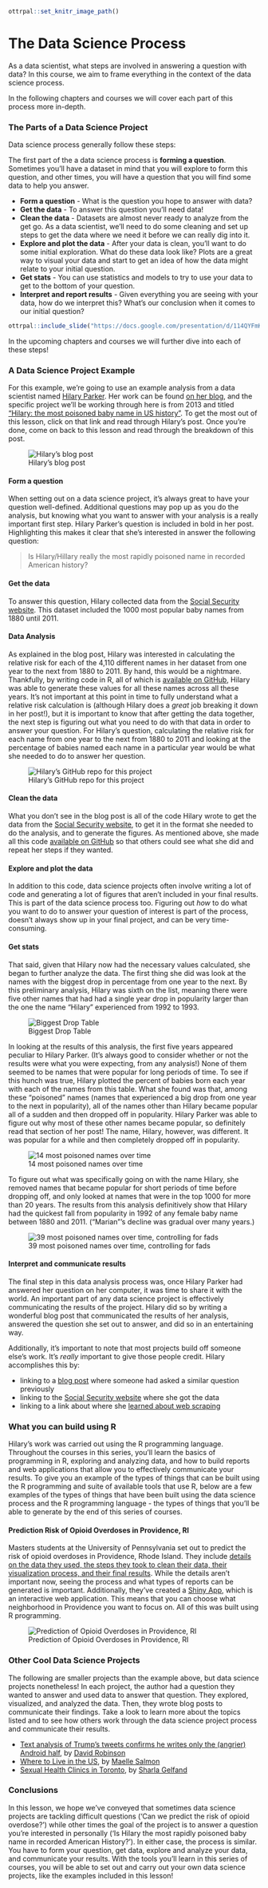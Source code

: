 ```r
ottrpal::set_knitr_image_path()
```

# The Data Science Process

As a data scientist, what steps are involved in answering a question with data? In this course, we aim to frame everything in the context of the data science process.

In the following chapters and courses we will cover each part of this process more in-depth.

### The Parts of a Data Science Project

Data science process generally follow these steps:

The first part of the a data science process is **forming a question**. Sometimes you'll have a dataset in mind that you will explore to form this question, and other times, you will have a question that you will find some data to help you answer.

- **Form a question** - What is the question you hope to answer with data?
- **Get the data** - To answer this question you'll need data!
- **Clean the data** - Datasets are almost never ready to analyze from the get go. As a data scientist, we'll need to do some cleaning and set up steps to get the data where we need it before we can really dig into it.
- **Explore and plot the data** - After your data is clean, you'll want to do some initial exploration. What do these data look like? Plots are a great way to visual your data and start to get an idea of how the data might relate to your initial question.
- **Get stats** - You can use statistics and models to try to use your data to get to the bottom of your question.
- **Interpret and report results** - Given everything you are seeing with your data, how do we interpret this? What's our conclusion when it comes to our initial question?

```r
ottrpal::include_slide("https://docs.google.com/presentation/d/114QYFmKuJ2M5E3tlBw8Gwu2xI09tb8gnrKrNkMY9CG4/edit#slide=id.p")
```

In the upcoming chapters and courses we will further dive into each of these steps!

### A Data Science Project Example

For this example, we're going to use an example analysis from a data scientist named [Hilary Parker](https://hilaryparker.com/about-hilary-parker/). Her work can be found [on her blog](https://hilaryparker.com), and the specific project we'll be working through here is from 2013 and titled ["Hilary: the most poisoned baby name in US history"](https://hilaryparker.com/2013/01/30/hilary-the-most-poisoned-baby-name-in-us-history/). To get the most out of this lesson, click on that link and read through Hilary's post. Once you're done, come on back to this lesson and read through the breakdown of this post.


![Hilary's blog post](https://docs.google.com/presentation/d/1SNT3SYuWJhjRYx7VmyFKWkuxESEx5THt-mWJ7Mx5Cr8/export/png?id=1SNT3SYuWJhjRYx7VmyFKWkuxESEx5THt-mWJ7Mx5Cr8&pageid=g39818b4900_0_0)

#### Form a question

When setting out on a data science project, it's always great to have your question well-defined. Additional questions may pop up as you do the analysis, but knowing what you want to answer with your analysis is a really important first step. Hilary Parker's question is included in bold in her post. Highlighting this makes it clear that she's interested in answer the following question:

> Is Hilary/Hillary really the most rapidly poisoned name in recorded American history?

#### Get the data

To answer this question, Hilary collected data from the [Social Security website](https://www.ssa.gov/OACT/babynames/). This dataset included the 1000 most popular baby names from 1880 until 2011.

#### Data Analysis

As explained in the blog post, Hilary was interested in calculating the relative risk for each of the 4,110 different names in her dataset from one year to the next from 1880 to 2011. By hand, this would be a nightmare. Thankfully, by writing code in R, all of which is [available on GitHub](https://github.com/hilaryparker/names), Hilary was able to generate these values for all these names across all these years. It's not important at this point in time to fully understand what a relative risk calculation is (although Hilary does a *great* job breaking it down in her post!), but it is important to know that after getting the data together, the next step is figuring out what you need to do with that data in order to answer your question. For Hilary's question, calculating the relative risk for each name from one year to the next from 1880 to 2011 and looking at the percentage of babies named each name in a particular year would be what she needed to do to answer her question.


![Hilary's GitHub repo for this project](https://docs.google.com/presentation/d/1SNT3SYuWJhjRYx7VmyFKWkuxESEx5THt-mWJ7Mx5Cr8/export/png?id=1SNT3SYuWJhjRYx7VmyFKWkuxESEx5THt-mWJ7Mx5Cr8&pageid=g39818b4900_0_32)

#### Clean the data

What you don't see in the blog post is all of the code Hilary wrote to get the data from the [Social Security website](https://www.ssa.gov/OACT/babynames/), to get it in the format she needed to do the analysis, and to generate the figures. As mentioned above, she made all this code [available on GitHub](https://github.com/hilaryparker/names) so that others could see what she did and repeat her steps if they wanted.

#### Explore and plot the data

In addition to this code, data science projects often involve writing a lot of code and generating a lot of figures that aren't included in your final results. This is part of the data science process too. Figuring out *how* to do what you want to do to answer your question of interest is part of the process, doesn't always show up in your final project, and can be very time-consuming.

#### Get stats

That said, given that Hilary now had the necessary values calculated, she began to further analyze the data. The first thing she did was look at the names with the biggest drop in percentage from one year to the next. By this preliminary analysis, Hilary was sixth on the list, meaning there were five other names that had had a single year drop in popularity larger than the one the name "Hilary" experienced from 1992 to 1993.


![Biggest Drop Table](https://docs.google.com/presentation/d/1SNT3SYuWJhjRYx7VmyFKWkuxESEx5THt-mWJ7Mx5Cr8/export/png?id=1SNT3SYuWJhjRYx7VmyFKWkuxESEx5THt-mWJ7Mx5Cr8&pageid=g39818b4900_0_36)

In looking at the results of this analysis, the first five years appeared peculiar to Hilary Parker. (It's always good to consider whether or not the results were what you were expecting, from any analysis!) None of them seemed to be names that were popular for long periods of time. To see if this hunch was true, Hilary plotted the percent of babies born each year with each of the names from this table. What she found was that, among these "poisoned" names (names that experienced a big drop from one year to the next in popularity), all of the names other than Hilary became popular all of a sudden and then dropped off in popularity. Hilary Parker was able to figure out why most of these other names became popular, so definitely read that section of her post! The name, Hilary, however, was different. It was popular for a while and then completely dropped off in popularity.


![14 most poisoned names over time](https://docs.google.com/presentation/d/1SNT3SYuWJhjRYx7VmyFKWkuxESEx5THt-mWJ7Mx5Cr8/export/png?id=1SNT3SYuWJhjRYx7VmyFKWkuxESEx5THt-mWJ7Mx5Cr8&pageid=g39818b4900_0_47)

To figure out what was specifically going on with the name Hilary, she removed names that became popular for short periods of time before dropping off, and only looked at names that were in the top 1000 for more than 20 years. The results from this analysis definitively show that Hilary had the quickest fall from popularity in 1992 of any female baby name between 1880 and 2011. ("Marian"'s decline was gradual over many years.)


![39 most poisoned names over time, controlling for fads](https://docs.google.com/presentation/d/1SNT3SYuWJhjRYx7VmyFKWkuxESEx5THt-mWJ7Mx5Cr8/export/png?id=1SNT3SYuWJhjRYx7VmyFKWkuxESEx5THt-mWJ7Mx5Cr8&pageid=g39818b4900_0_53)

#### Interpret and communicate results

The final step in this data analysis process was, once Hilary Parker had answered her question on her computer, it was time to share it with the world. An important part of any data science project is effectively communicating the results of the project. Hilary did so by writing a wonderful blog post that communicated the results of her analysis, answered the question she set out to answer, and did so in an entertaining way.

Additionally, it's important to note that most projects build off someone else's work. It's *really* important to give those people credit. Hilary accomplishes this by:

* linking to a [blog post](http://stuartbuck.blogspot.com/2003/09/hillary-is-most-poisoned-baby-name-in.html) where someone had asked a similar question previously
* linking to the [Social Security website](https://www.ssa.gov/OACT/babynames/) where she got the data
* linking to a link about where she [learned about web scraping](http://syntaxi.net/2013/01/20/storyboard/)

### What you can build using R

Hilary's work was carried out using the R programming language. Throughout the courses in this series, you'll learn the basics of programming in R, exploring and analyzing data, and how to build reports and web applications that allow you to effectively communicate your results. To give you an example of the types of things that can be built using the R programming and suite of available tools that use R, below are a few examples of the types of things that have been built using the data science process and the R programming language - the types of things that you'll be able to generate by the end of this series of courses.

#### Prediction Risk of Opioid Overdoses in Providence, RI

Masters students at the University of Pennsylvania set out to predict the risk of opioid overdoses in Providence, Rhode Island. They include [details on the data they used, the steps they took to clean their data, their visualization process, and their final results](https://pennmusa.github.io/MUSA_801.io/project_5/index.html). While the details aren't important now, seeing the process and what types of reports can be generated is important. Additionally, they've created a [Shiny App](https://jordanbutz.shinyapps.io/directory/), which is an interactive web application. This means that you can choose what neighborhood in Providence you want to focus on. All of this was built using R programming.


![Prediction of Opioid Overdoses in Providence, RI](https://docs.google.com/presentation/d/1SNT3SYuWJhjRYx7VmyFKWkuxESEx5THt-mWJ7Mx5Cr8/export/png?id=1SNT3SYuWJhjRYx7VmyFKWkuxESEx5THt-mWJ7Mx5Cr8&pageid=g39818b4900_0_93)

### Other Cool Data Science Projects

The following are smaller projects than the example above, but data science projects nonetheless! In each project, the author had a question they wanted to answer and used data to answer that question. They explored, visualized, and analyzed the data. Then, they wrote blog posts to communicate their findings. Take a look to learn more about the topics listed and to see how others work through the data science project process and communicate their results.

* [Text analysis of Trump's tweets confirms he writes only the (angrier) Android half](http://varianceexplained.org/r/trump-tweets/), by [David Robinson](http://varianceexplained.org/about/)
* [Where to Live in the US](http://www.masalmon.eu/2017/11/16/wheretoliveus/), by [Maelle Salmon](https://masalmon.eu/)
* [Sexual Health Clinics in Toronto](https://sharlagelfand.netlify.com/posts/tidying-toronto-open-data/), by [Sharla Gelfand](https://sharlagelfand.netlify.com/about/)

### Conclusions

In this lesson, we hope we've conveyed that sometimes data science projects are tackling difficult questions ('Can we predict the risk of opioid overdose?') while other times the goal of the project is to answer a question you're interested in personally ('Is Hilary the most rapidly poisoned baby name in recorded American History?'). In either case, the process is similar. You have to form your question, get data, explore and analyze your data, and communicate your results. With the tools you'll learn in this series of courses, you will be able to set out and carry out your own data science projects, like the examples included in this lesson!
